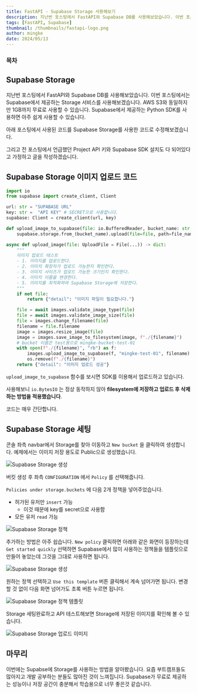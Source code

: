 ```yaml
---
title: FastAPI - Supabase Storage 사용해보기
description: 지난번 포스팅에서 FastAPI와 Supabase DB를 사용해보았습니다. 이번 포스팅에서는 Supabase에서 제공하는 Storage 서비스를 사용해보겠습니다. AWS S3와 동일하지만 1GB까지 무료로 사용할 수 있습니다.  Supabase에서 제공하는 Python SDK를 사용하면 아주 쉽게 사용할 수 있습니다.
tags: [FastAPI, Supabase]
thumbnail: /thumbnails/fastapi-logo.png
author: mingke
date: 2024/05/13
---
```


### 목차

## Supabase Storage

지난번 포스팅에서 FastAPI와 Supabase DB를 사용해보았습니다. 이번 포스팅에서는 Supabase에서 제공하는 Storage 서비스를 사용해보겠습니다. AWS S3와 동일하지만 1GB까지 무료로 사용할 수 있습니다. Supabase에서 제공하는 Python SDK를 사용하면 아주 쉽게 사용할 수 있습니다.

아래 포스팅에서 사용된 코드를 Supabase Storage를 사용한 코드로 수정해보겠습니다.

<Link url="https://chaechae.life/blog/fastapi-image-upload-s3" />

그리고 전 포스팅에서 언급했던 Project API 키와 Supabase SDK 설치도 다 되어있다고 가정하고 글을 작성하겠습니다.

<Link url="https://chaechae.life/blog/fastapi-supabase-db" />

## Supabase Storage 이미지 업로드 코드

```python
import io
from supabase import create_client, Client

url: str = "SUPABASE URL"
key: str =  "API KEY" # SECRET으로 사용합니다.
supabase: Client = create_client(url, key)

def upload_image_to_supabase(file: io.BufferedReader, bucket_name: str, file_name:str) -> None:
    supabase.storage.from_(bucket_name).upload(file=file, path=file_name, file_options={"content-type": "image/jpeg"})

async def upload_image(file: UploadFile = File(...)) -> dict:
    """
    이미지 업로드 테스트
    - 1. 이미지를 업로드한다.
    - 2. 이미지 확장자가 업로드 가능한지 확인한다.
    - 3. 이미지 사이즈가 업로드 가능한 크기인지 확인한다.
    - 4. 이미지 이름을 변경한다.
    - 5. 이미지를 최적화하여 Supabase Storage에 저장한다.
    """
    if not file:
        return {"detail": "이미지 파일이 필요합니다."}

    file = await images.validate_image_type(file)
    file = await images.validate_image_size(file)
    file = images.change_filename(file)
    filename = file.filename
    image = images.resize_image(file)
    image = images.save_image_to_filesystem(image, f"./{filename}")
    # bucket 이름은 test용으로 mingke-bucket-test-01
    with open(f"./{filename}", "rb") as f:
        images.upload_image_to_supabase(f, "mingke-test-01", filename)
        os.remove(f"./{filename}")
    return {"detail": "이미지 업로드 성공"}

```

`upload_image_to_supabase` 함수를 보시면 SDK를 이용해서 업로드하고 있습니다.

사용해보니 `io.BytesIO` 는 정상 동작하지 않아 **filesystem에 저장하고 업로드 후 삭제하는 방법을 적용했습니다**.

코드는 매우 간단합니다.

## Supabase Storage 세팅

콘솔 좌측 navbar에서 Storage를 찾아 이동하고 `New bucket` 을 클릭하여 생성합니다. 예제에서는 이미지 저장 용도로 Public으로 생성했습니다.

<Image src="/fastapi-supabase-storage/01.png" alt="Supabase Storage 생성" />

버킷 생성 후 좌측 `CONFIGURATION` 에서 `Policy` 를 선택해줍니다.

`Policies under storage.buckets` 에 다음 2개 정책을 넣어주었습니다.

- 허가된 유저만 `insert` 가능
  - 이것 때문에 key를 secret으로 사용함
- 모든 유저 `read` 가능

<Image src="/fastapi-supabase-storage/02.png" alt="Supabase Storage 정책" />

추가하는 방법은 아주 쉽습니다. `New policy` 클릭하면 아래와 같은 화면이 등장하는데 `Get started quickly` 선택하면 Supabase에서 많이 사용하는 정책들을 템플릿으로 만들어 놓았는데 그것을 그대로 사용하면 됩니다.

<Image src="/fastapi-supabase-storage/03.png" alt="Supabase Storage 생성" />

원하는 정책 선택하고 `Use this template` 버튼 클릭해서 계속 넘어가면 됩니다. 변경할 것 없이 다음 화면 넘어가도 초록 버튼 누르면 됩니다.

<Image src="/fastapi-supabase-storage/04.png" alt="Supabase Storage 정책 템플릿" />

Storage 세팅완료하고 API 테스트해보면 Storage에 저장된 이미지를 확인해 볼 수 있습니다.

<Image src="/fastapi-supabase-storage/05.png" alt="Supabase Storage 업로드 이미지" />

## 마무리

이번에는 Supabse에 Storage를 사용하는 방법을 알아봤습니다. 요즘 부트캠프들도 많아지고 개발 공부하는 분들도 많아진 것이 느껴집니다. Supabase가 무료로 제공하는 성능이나 저장 공간이 충분해서 학습용으로 너무 좋은것 같습니다.

<Link url="https://chaechae.life/blog/python-threadpoolexecutor" />
